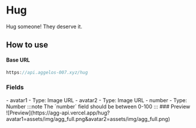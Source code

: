 # Hug
Hug someone! They deserve it.
## How to use
#### Base URL 
```js
https://api.aggelos-007.xyz/hug
```
### Fields

<Tabs>
  <TabItem value="required" label="Required">
    - avatar1
        - Type: Image URL
    - avatar2
        - Type: Image URL
  </TabItem>
    <TabItem value="optional" label="Optional">
    - number
        - Type: Number
:::note
    The `number` field should be between 0-100
:::
    </TabItem>
</Tabs>
### Preview

<BrowserWindow url="https://api.aggelos-007.xyz/hug?avatar1=assets/img/agg_full.png&avatar2=assets/img/agg_full.png">
  ![Preview](https://agg-api.vercel.app/hug?avatar1=assets/img/agg_full.png&avatar2=assets/img/agg_full.png)
</BrowserWindow>